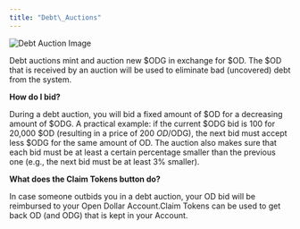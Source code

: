 ```yaml
---
title: "Debt\_Auctions"
---
```


<img src="./img/Debt Auction Image.png" alt="Debt Auction Image" />

Debt auctions mint and auction new $ODG in exchange for $OD. The $OD that is received by an auction will be used to eliminate bad (uncovered) debt from the system.

**How do I bid?**

During a debt auction, you will bid a fixed amount of $OD for a decreasing amount of $ODG. A practical example: if the current $ODG bid is 100 for 20,000 $OD (resulting in a price of 200 $OD/$ODG), the next bid must accept less $ODG for the same amount of OD. The auction also makes sure that each bid must be at least a certain percentage smaller than the previous one (e.g., the next bid must be at least 3% smaller).

**What does the Claim Tokens button do?**

In case someone outbids you in a debt auction, your OD bid will be reimbursed to your Open Dollar Account.Claim Tokens can be used to get back OD (and ODG) that is kept in your Account.
